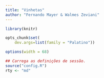 ```yaml
---
title: "Vinhetas"
author: "Fernando Mayer & Walmes Zeviani"
---
```


```r
library(knitr)

opts_chunk$set(
    dev.args=list(family = "Palatino"))

options(width = 68)

## Carrega as definições de sessão.
source("config.R")
rty <- "md"
```

